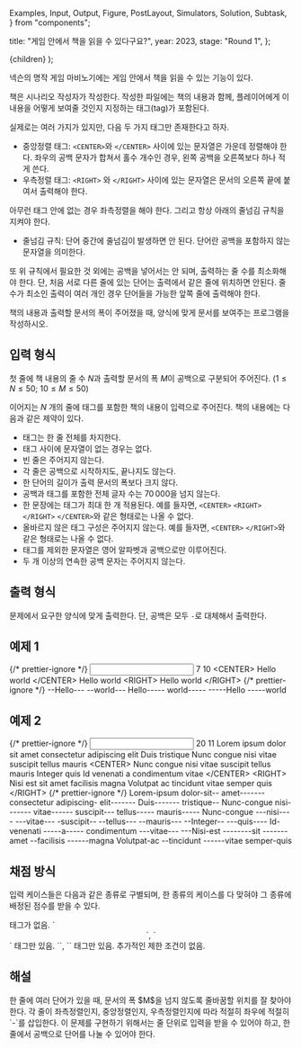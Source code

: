   Examples,
  Input,
  Output,
  Figure,
  PostLayout,
  Simulators,
  Solution,
  Subtask,
} from "components";

  title: "게임 안에서 책을 읽을 수 있다구요?",
  year: 2023,
  stage: "Round 1",
};

  <PostLayout meta={meta}>{children}</PostLayout>
);

넥슨의 명작 게임 마비노기에는 게임 안에서 책을 읽을 수 있는 기능이 있다.

<div style={{ display: "flex" }}>
  <Figure
    src="/2023/2-1.0b5c1ed8e798d016.png"
    width={800}
  />
</div>

책은 시나리오 작성자가 작성한다. 작성한 파일에는 책의 내용과 함께,
플레이어에게 이 내용을 어떻게 보여줄 것인지 지정하는 태그(tag)가 포함된다.

실제로는 여러 가지가 있지만, 다음 두 가지 태그만 존재한다고 하자.

* 중앙정렬 태그: `<CENTER>`와 `</CENTER>` 사이에 있는 문자열은 가운데 정렬해야 한다. 좌우의 공백 문자가 합쳐서 홀수 개수인 경우, 왼쪽 공백을 오른쪽보다 하나 적게 쓴다.
* 우측정렬 태그: `<RIGHT>` 와 `</RIGHT>` 사이에 있는 문자열은 문서의 오른쪽 끝에 붙여서 출력해야 한다.

아무런 태그 안에 없는 경우 좌측정렬을 해야 한다.
그리고 항상 아래의 줄넘김 규칙을 지켜야 한다.

* 줄넘김 규칙: 단어 중간에 줄넘김이 발생하면 안 된다. 단어란 공백을 포함하지 않는 문자열을 의미한다.

또 위 규칙에서 필요한 것 외에는 공백을 넣어서는 안 되며, 출력하는 줄 수를 최소화해야 한다.
단, 처음 서로 다른 줄에 있는 단어는 출력에서 같은 줄에 위치하면 안된다.
줄 수가 최소인 출력이 여러 개인 경우 단어들을 가능한 앞쪽 줄에 출력해야 한다.

책의 내용과 출력할 문서의 폭이 주어졌을 때,
양식에 맞게 문서를 보여주는 프로그램을 작성하시오.

## 입력 형식

첫 줄에 책 내용의 줄 수 $N$과 출력할 문서의 폭 $M$이 공백으로 구분되어 주어진다.
($1 \le N \le 50;$ $10 \le M \le 50$)

이어지는 $N$ 개의 줄에 태그를 포함한 책의 내용이 입력으로 주어진다.
책의 내용에는 다음과 같은 제약이 있다.

* 태그는 한 줄 전체를 차지한다.
* 태그 사이에 문자열이 없는 경우는 없다.
* 빈 줄은 주어지지 않는다.
* 각 줄은 공백으로 시작하지도, 끝나지도 않는다.
* 한 단어의 길이가 출력 문서의 폭보다 크지 않다.
* 공백과 태그를 포함한 전체 글자 수는 $70\,000$을 넘지 않는다.
* 한 문장에는 태그가 최대 한 개 적용된다. 예를 들자면, `<CENTER>` `<RIGHT>` `</RIGHT>` `</CENTER>`와 같은 형태로는 나올 수 없다.
* 올바르지 않은 태그 구성은 주어지지 않는다. 예를 들자면, `<CENTER>` `</RIGHT>`와 같은 형태로는 나올 수 없다.
* 태그를 제외한 문자열은 영어 알파벳과 공백으로만 이루어진다.
* 두 개 이상의 연속한 공백 문자는 주어지지 않는다.

## 출력 형식

문제에서 요구한 양식에 맞게 출력한다.
단, 공백은 모두 `-`로 대체해서 출력한다.

## 예제 1

<Examples>
  {/* prettier-ignore */}
  <Input>
7 10
&lt;CENTER&gt;
Hello world
&lt;/CENTER&gt;
Hello world
&lt;RIGHT&gt;
Hello world
&lt;/RIGHT&gt;
  </Input>
  {/* prettier-ignore */}
  <Output>
--Hello---
--world---
Hello-----
world-----
-----Hello
-----world
  </Output>
</Examples>

## 예제 2

<Examples>
  {/* prettier-ignore */}
  <Input>
20 11
Lorem ipsum
dolor sit amet
consectetur
adipiscing elit
Duis tristique
Nunc congue nisi
vitae suscipit tellus mauris
&lt;CENTER&gt;
Nunc congue nisi
vitae suscipit tellus mauris
Integer quis
Id venenati
a condimentum vitae
&lt;/CENTER&gt;
&lt;RIGHT&gt;
Nisi est sit
amet facilisis magna
Volutpat ac tincidunt
vitae semper quis
&lt;/RIGHT&gt;
  </Input>
  {/* prettier-ignore */}
  <Output>
Lorem-ipsum
dolor-sit--
amet-------
consectetur
adipiscing-
elit-------
Duis-------
tristique--
Nunc-congue
nisi-------
vitae------
suscipit---
tellus-----
mauris-----
Nunc-congue
---nisi----
---vitae---
-suscipit--
--tellus---
--mauris---
--Integer--
---quis----
Id-venenati
-----a-----
condimentum
---vitae---
---Nisi-est
--------sit
-------amet
--facilisis
------magna
Volutpat-ac
--tincidunt
------vitae
semper-quis
  </Output>
</Examples>

## 채점 방식

입력 케이스들은 다음과 같은 종류로 구별되며, 한 종류의 케이스를 다 맞혀야 그 종류에 배정된 점수를 받을 수 있다.

<Subtask index={1} score={17}>
  태그가 없음.
</Subtask>
<Subtask index={2} score={38}>
  `<CENTER>`, `</CENTER>` 태그만 있음.
</Subtask>
<Subtask index={3} score={31}>
  `<RIGHT>`, `</RIGHT>` 태그만 있음.
</Subtask>
<Subtask index={4} score={14}>
  추가적인 제한 조건이 없음.
</Subtask>

## 해설

<Solution>
한 줄에 여러 단어가 있을 때, 문서의 폭 $M$을 넘지 않도록 줄바꿈할 위치를 잘 찾아야 한다.
각 줄이 좌측정렬인지, 중앙정렬인지, 우측정렬인지에 따라 적절히 좌우에 적절히 `-`를 삽입한다.
이 문제를 구현하기 위해서는 줄 단위로 입력을 받을 수 있어야 하고,
한 줄에서 공백으로 단어를 나눌 수 있어야 한다.
</Solution>

